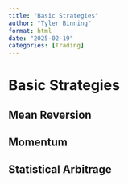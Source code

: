 ```yaml
---
title: "Basic Strategies"
author: "Tyler Binning"
format: html
date: "2025-02-19"
categories: [Trading]
---
```


# Basic Strategies

## Mean Reversion

## Momentum 

## Statistical Arbitrage
